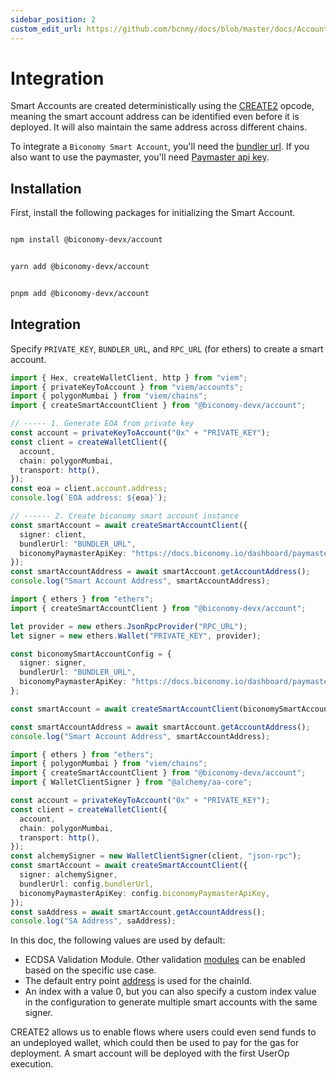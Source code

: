 ```yaml
---
sidebar_position: 2
custom_edit_url: https://github.com/bcnmy/docs/blob/master/docs/Account/integration.mdx
---
```


# Integration

Smart Accounts are created deterministically using the [CREATE2](https://docs.openzeppelin.com/cli/2.7/deploying-with-create2) opcode, meaning the smart account address can be identified even before it is deployed. It will also maintain the same address across different chains.

To integrate a `Biconomy Smart Account`, you'll need the [bundler url](/dashboard#bundler-url). If you also want to use the paymaster, you'll need [Paymaster api key](/paymaster).

## Installation

First, install the following packages for initializing the Smart Account.


<Tabs>
<TabItem value="js" label="npm">

```bash

npm install @biconomy-devx/account

```

</TabItem>
<TabItem value="py" label="yarn">

```bash

yarn add @biconomy-devx/account

```

</TabItem>
<TabItem value="java" label="pnpm">

```bash

pnpm add @biconomy-devx/account

```

</TabItem>
</Tabs>

## Integration

Specify `PRIVATE_KEY`, `BUNDLER_URL`, and `RPC_URL` (for ethers) to create a smart account.

<Tabs>
<TabItem value="js" label="Viem">

```typescript
import { Hex, createWalletClient, http } from "viem";
import { privateKeyToAccount } from "viem/accounts";
import { polygonMumbai } from "viem/chains";
import { createSmartAccountClient } from "@biconomy-devx/account";

// ----- 1. Generate EOA from private key
const account = privateKeyToAccount("0x" + "PRIVATE_KEY");
const client = createWalletClient({
  account,
  chain: polygonMumbai,
  transport: http(),
});
const eoa = client.account.address;
console.log(`EOA address: ${eoa}`);

// ------ 2. Create biconomy smart account instance
const smartAccount = await createSmartAccountClient({
  signer: client,
  bundlerUrl: "BUNDLER_URL",
  biconomyPaymasterApiKey: "https://docs.biconomy.io/dashboard/paymaster", // optional
});
const smartAccountAddress = await smartAccount.getAccountAddress();
console.log("Smart Account Address", smartAccountAddress);
```

</TabItem>
<TabItem value="py" label="Ethers">

```typescript
import { ethers } from "ethers";
import { createSmartAccountClient } from "@biconomy-devx/account";

let provider = new ethers.JsonRpcProvider("RPC_URL");
let signer = new ethers.Wallet("PRIVATE_KEY", provider);

const biconomySmartAccountConfig = {
  signer: signer,
  bundlerUrl: "BUNDLER_URL",
  biconomyPaymasterApiKey: "https://docs.biconomy.io/dashboard/paymaster", // optional
};

const smartAccount = await createSmartAccountClient(biconomySmartAccountConfig);

const smartAccountAddress = await smartAccount.getAccountAddress();
console.log("Smart Account Address", smartAccountAddress);
```

</TabItem>

<TabItem value="Alchemy" label="Alchemy">

```typescript
import { ethers } from "ethers";
import { polygonMumbai } from "viem/chains";
import { createSmartAccountClient } from "@biconomy-devx/account";
import { WalletClientSigner } from "@alchemy/aa-core";

const account = privateKeyToAccount("0x" + "PRIVATE_KEY");
const client = createWalletClient({
  account,
  chain: polygonMumbai,
  transport: http(),
});
const alchemySigner = new WalletClientSigner(client, "json-rpc");
const smartAccount = await createSmartAccountClient({
  signer: alchemySigner,
  bundlerUrl: config.bundlerUrl,
  biconomyPaymasterApiKey: config.biconomyPaymasterApiKey,
});
const saAddress = await smartAccount.getAccountAddress();
console.log("SA Address", saAddress);
```

</TabItem>

</Tabs>

In this doc, the following values are used by default:

- ECDSA Validation Module. Other validation [modules](/modules) can be enabled based on the specific use case.
- The default entry point [address](contracts.md) is used for the chainId.
- An index with a value 0, but you can also specify a custom index value in the configuration to generate multiple smart accounts with the same signer.

CREATE2 allows us to enable flows where users could even send funds to an undeployed wallet, which could then be used to pay for the gas for deployment.
A smart account will be deployed with the first UserOp execution.
